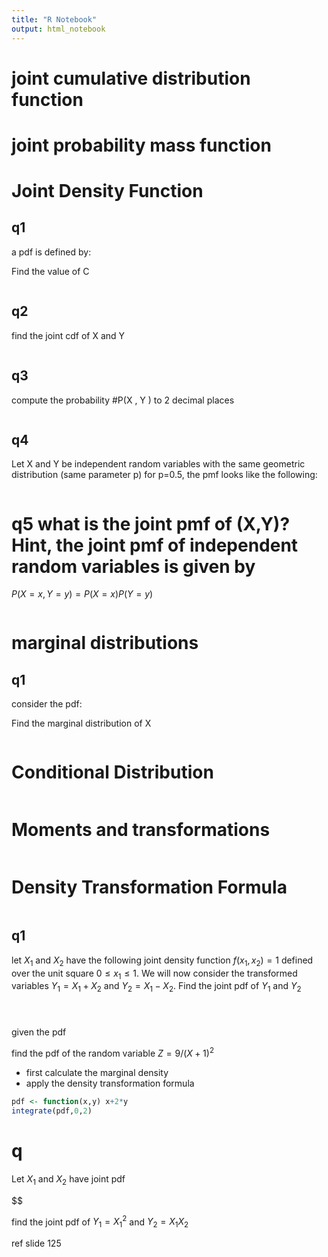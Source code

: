 ```yaml
---
title: "R Notebook"
output: html_notebook
---
```


# joint cumulative distribution function

# joint probability mass function

# Joint Density Function

## q1
a pdf is defined by:

Find the value of C


```r
```
## q2
find the joint cdf of X and Y

```r

```
## q3
compute the probability #P(X \leq 1, Y \leq 0.25) to 2 decimal places

```r

```
## q4
Let X and Y be independent random variables with the same geometric distribution (same parameter p) for p=0.5, the pmf looks like the following:
```r

```
# q5 what is the joint pmf of (X,Y)? Hint, the joint pmf of independent random variables is given by
$P(X=x, Y=y) = P(X=x)P(Y=y)$


```r

```

# marginal distributions
## q1
consider the pdf:

Find the marginal distribution of X
```r

```
# Conditional Distribution


```r

```
# Moments and transformations


```r

```
# Density Transformation Formula


```r

```
## q1
let $X_1$ and $X_2$ have the following joint density function $f(x_1, x_2) = 1$ defined over the unit square $0 \leq x_1 \leq 1$. We will now consider the transformed variables $Y_1 = X_1 + X_2$ and $Y_2 = X_1 - X_2$. Find the joint pdf of $Y_1$ and $Y_2$

```r

```

#
given the pdf

find the pdf of the random variable $Z = 9/(X+1)^2$

- first calculate the marginal density
- apply the density transformation formula

```r
pdf <- function(x,y) x+2*y
integrate(pdf,0,2)
```
# q
Let $X_1$ and $X_2$ have joint pdf

$$

find the joint pdf of $Y_1 = X_1^2$ and $Y_2 = X_1X_2$

ref slide 125
```r

```

